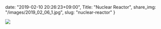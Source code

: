 date: "2019-02-10 20:26:23+09:00",
Title: "Nuclear Reactor",
share_img: "/images/2019_02_06_1.jpg",
slug: "nuclear-reactor"
}

![](/images/2019_02_06_1.jpg)
